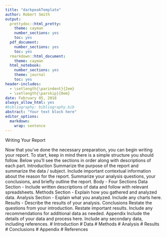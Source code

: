 ```yaml
---
title: "darkpeakTemplate"
author: Robert Smith
output: 
  prettydoc::html_pretty:
    theme: cayman
    number_sections: yes
    toc: yes
  pdf_document: 
    number_sections: yes
    toc: yes
  rmarkdown::html_document:
    theme: cayman
  html_notebook: 
    number_sections: yes
    theme: journal
    toc: yes
header-includes:
  - \setlength{\parindent}{2em}
  - \setlength{\parskip}{0em}
date: February 05, 2018
always_allow_html: yes
#bibliography: bibliography.bib
abstract: "Your text block here"
editor_options: 
  markdown: 
    wrap: sentence
---
```


Writing Your Report

Now that you've done the necessary preparation, you can begin writing your report.
To start, keep in mind there is a simple structure you should follow.
Below you'll see the sections in order along with descriptions of each part.
Introduction Summarize the purpose of the report and summarize the data / subject.
Include important contextual information about the reason for the report.
Summarize your analysis questions, your conclusions, and briefly outline the report.
Body - Four Sections Data Section - Include written descriptions of data and follow with relevant spreadsheets.
Methods Section - Explain how you gathered and analyzed data.
Analysis Section - Explain what you analyzed.
Include any charts here.
Results - Describe the results of your analysis.
Conclusions Restate the questions from your introduction.
Restate important results.
Include any recommendations for additional data as needed.
Appendix Include the details of your data and process here.
Include any secondary data, including references.
\# Introduction \# Data \# Methods \# Analysis \# Results \# Conclusions \# Appendix \# References
